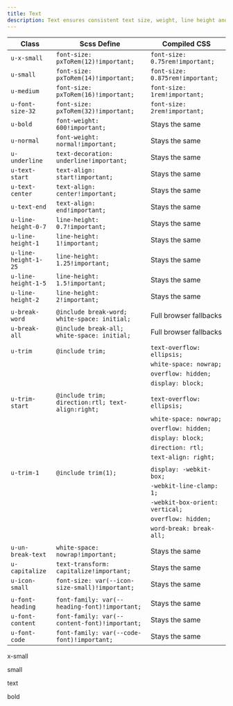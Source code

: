 ```yaml
---
title: Text
description: Text ensures consistent text size, weight, line height and breaks across our products.
---
```


| Class                | Scss Define                                                 | Compiled CSS                    |
| -------------------- | ----------------------------------------------------------- | ------------------------------- |
| `u-x-small`          | `font-size: pxToRem(12)!important;`                         | `font-size: 0.75rem!important;`           |
| `u-small`            | `font-size: pxToRem(14)!important;`                         | `font-size: 0.875rem!important;`          |
| `u-medium`           | `font-size: pxToRem(16)!important;`                         | `font-size: 1rem!important;`              |
| `u-font-size-32`     | `font-size: pxToRem(32)!important;`                         | `font-size: 2rem!important;`              |
| `u-bold`             | `font-weight: 600!important;`                               | Stays the same                  |
| `u-normal`           | `font-weight: normal!important;`                            | Stays the same                  |
| `u-underline`        | `text-decoration: underline!important;`                     | Stays the same                  |
| `u-text-start`       | `text-align: start!important;`                              | Stays the same                  |
| `u-text-center`      | `text-align: center!important;`                             | Stays the same                  |
| `u-text-end`         | `text-align: end!important;`                                | Stays the same                  |
| `u-line-height-0-7`  | `line-height: 0.7!important;`                               | Stays the same                  |
| `u-line-height-1`    | `line-height: 1!important;`                                 | Stays the same                  |
| `u-line-height-1-25` | `line-height: 1.25!important;`                              | Stays the same                  |
| `u-line-height-1-5`  | `line-height: 1.5!important;`                               | Stays the same                  |
| `u-line-height-2`    | `line-height: 2!important;`                                 | Stays the same                  |
|                      |                                                             |                                 |
| `u-break-word`       | `@include break-word; white-space: initial;`      | Full browser fallbacks          |
| `u-break-all`        | `@include break-all; white-space: initial;`       | Full browser fallbacks          |
|                      |                                                   |                                 |
| `u-trim`             | `@include trim;`                                  | `text-overflow: ellipsis;`      |
|                      |                                                   | `white-space: nowrap;`          |
|                      |                                                   | `overflow: hidden;`             |
|                      |                                                   | `display: block;`               |
|                      |                                                   |                                 |
| `u-trim-start`       | `@include trim; direction:rtl; text-align:right;` | `text-overflow: ellipsis;`      |
|                      |                                                   | `white-space: nowrap;`          |
|                      |                                                   | `overflow: hidden;`             |
|                      |                                                   | `display: block;`               |
|                      |                                                   | `direction: rtl;`               |
|                      |                                                   | `text-align: right;`            |
|                      |                                                   |                                 |
| `u-trim-1`           | `@include trim(1);`                               | `display: -webkit-box;`         |
|                      |                                                   | `-webkit-line-clamp: 1;`        |
|                      |                                                   | `-webkit-box-orient: vertical;` |
|                      |                                                   | `overflow: hidden;`             |
|                      |                                                   | `word-break: break-all;`        |
|                      |                                                   |                                 |
| `u-un-break-text`    | `white-space: nowrap!important;`                            | Stays the same                  |
| `u-capitalize`       | `text-transform: capitalize!important;`                     | Stays the same                  |
| `u-icon-small`       | `font-size: var(--icon-size-small)!important;`              | Stays the same                  |
|                      |                                                             |                                 |
| `u-font-heading`     | `font-family: var(--heading-font)!important;`               | Stays the same                  |
| `u-font-content`     | `font-family: var(--content-font)!important;`               | Stays the same                  |
| `u-font-code`        | `font-family: var(--code-font)!important;`                  | Stays the same                  |
<Preview>
  <div>
    <p class="text u-x-small">x-small</p>
    <p class="text u-small">small</p>
    <p class="text">text</p>
    <p class="text u-bold">bold</p>
  </div>
</Preview>

